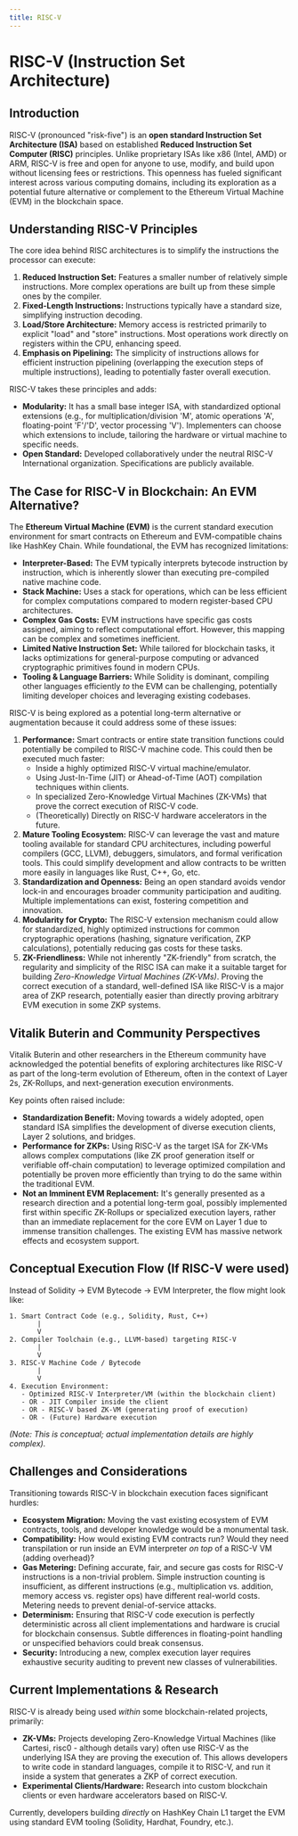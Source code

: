 ```yaml
---
title: RISC-V
---
```


# RISC-V (Instruction Set Architecture)

## Introduction

RISC-V (pronounced "risk-five") is an **open standard Instruction Set Architecture (ISA)** based on established **Reduced Instruction Set Computer (RISC)** principles. Unlike proprietary ISAs like x86 (Intel, AMD) or ARM, RISC-V is free and open for anyone to use, modify, and build upon without licensing fees or restrictions. This openness has fueled significant interest across various computing domains, including its exploration as a potential future alternative or complement to the Ethereum Virtual Machine (EVM) in the blockchain space.

## Understanding RISC-V Principles

The core idea behind RISC architectures is to simplify the instructions the processor can execute:

1.  **Reduced Instruction Set:** Features a smaller number of relatively simple instructions. More complex operations are built up from these simple ones by the compiler.
2.  **Fixed-Length Instructions:** Instructions typically have a standard size, simplifying instruction decoding.
3.  **Load/Store Architecture:** Memory access is restricted primarily to explicit "load" and "store" instructions. Most operations work directly on registers within the CPU, enhancing speed.
4.  **Emphasis on Pipelining:** The simplicity of instructions allows for efficient instruction pipelining (overlapping the execution steps of multiple instructions), leading to potentially faster overall execution.

RISC-V takes these principles and adds:

*   **Modularity:** It has a small base integer ISA, with standardized optional extensions (e.g., for multiplication/division 'M', atomic operations 'A', floating-point 'F'/'D', vector processing 'V'). Implementers can choose which extensions to include, tailoring the hardware or virtual machine to specific needs.
*   **Open Standard:** Developed collaboratively under the neutral RISC-V International organization. Specifications are publicly available.

## The Case for RISC-V in Blockchain: An EVM Alternative?

The **Ethereum Virtual Machine (EVM)** is the current standard execution environment for smart contracts on Ethereum and EVM-compatible chains like HashKey Chain. While foundational, the EVM has recognized limitations:

*   **Interpreter-Based:** The EVM typically interprets bytecode instruction by instruction, which is inherently slower than executing pre-compiled native machine code.
*   **Stack Machine:** Uses a stack for operations, which can be less efficient for complex computations compared to modern register-based CPU architectures.
*   **Complex Gas Costs:** EVM instructions have specific gas costs assigned, aiming to reflect computational effort. However, this mapping can be complex and sometimes inefficient.
*   **Limited Native Instruction Set:** While tailored for blockchain tasks, it lacks optimizations for general-purpose computing or advanced cryptographic primitives found in modern CPUs.
*   **Tooling & Language Barriers:** While Solidity is dominant, compiling other languages efficiently *to* the EVM can be challenging, potentially limiting developer choices and leveraging existing codebases.

RISC-V is being explored as a potential long-term alternative or augmentation because it could address some of these issues:

1.  **Performance:** Smart contracts or entire state transition functions could potentially be compiled to RISC-V machine code. This could then be executed much faster:
    *   Inside a highly optimized RISC-V virtual machine/emulator.
    *   Using Just-In-Time (JIT) or Ahead-of-Time (AOT) compilation techniques within clients.
    *   In specialized Zero-Knowledge Virtual Machines (ZK-VMs) that prove the correct execution of RISC-V code.
    *   (Theoretically) Directly on RISC-V hardware accelerators in the future.
2.  **Mature Tooling Ecosystem:** RISC-V can leverage the vast and mature tooling available for standard CPU architectures, including powerful compilers (GCC, LLVM), debuggers, simulators, and formal verification tools. This could simplify development and allow contracts to be written more easily in languages like Rust, C++, Go, etc.
3.  **Standardization and Openness:** Being an open standard avoids vendor lock-in and encourages broader community participation and auditing. Multiple implementations can exist, fostering competition and innovation.
4.  **Modularity for Crypto:** The RISC-V extension mechanism could allow for standardized, highly optimized instructions for common cryptographic operations (hashing, signature verification, ZKP calculations), potentially reducing gas costs for these tasks.
5.  **ZK-Friendliness:** While not inherently "ZK-friendly" from scratch, the regularity and simplicity of the RISC ISA can make it a suitable target for building *Zero-Knowledge Virtual Machines (ZK-VMs)*. Proving the correct execution of a standard, well-defined ISA like RISC-V is a major area of ZKP research, potentially easier than directly proving arbitrary EVM execution in some ZKP systems.

## Vitalik Buterin and Community Perspectives

Vitalik Buterin and other researchers in the Ethereum community have acknowledged the potential benefits of exploring architectures like RISC-V as part of the long-term evolution of Ethereum, often in the context of Layer 2s, ZK-Rollups, and next-generation execution environments.

Key points often raised include:

*   **Standardization Benefit:** Moving towards a widely adopted, open standard ISA simplifies the development of diverse execution clients, Layer 2 solutions, and bridges.
*   **Performance for ZKPs:** Using RISC-V as the target ISA for ZK-VMs allows complex computations (like ZK proof generation itself or verifiable off-chain computation) to leverage optimized compilation and potentially be proven more efficiently than trying to do the same within the traditional EVM.
*   **Not an Imminent EVM Replacement:** It's generally presented as a research direction and a potential long-term goal, possibly implemented first within specific ZK-Rollups or specialized execution layers, rather than an immediate replacement for the core EVM on Layer 1 due to immense transition challenges. The existing EVM has massive network effects and ecosystem support.

## Conceptual Execution Flow (If RISC-V were used)

Instead of Solidity -> EVM Bytecode -> EVM Interpreter, the flow might look like:

```
1. Smart Contract Code (e.g., Solidity, Rust, C++)
       |
       V
2. Compiler Toolchain (e.g., LLVM-based) targeting RISC-V
       |
       V
3. RISC-V Machine Code / Bytecode
       |
       V
4. Execution Environment:
   - Optimized RISC-V Interpreter/VM (within the blockchain client)
   - OR - JIT Compiler inside the client
   - OR - RISC-V based ZK-VM (generating proof of execution)
   - OR - (Future) Hardware execution
```

*(Note: This is conceptual; actual implementation details are highly complex).*

## Challenges and Considerations

Transitioning towards RISC-V in blockchain execution faces significant hurdles:

*   **Ecosystem Migration:** Moving the vast existing ecosystem of EVM contracts, tools, and developer knowledge would be a monumental task.
*   **Compatibility:** How would existing EVM contracts run? Would they need transpilation or run inside an EVM interpreter *on top* of a RISC-V VM (adding overhead)?
*   **Gas Metering:** Defining accurate, fair, and secure gas costs for RISC-V instructions is a non-trivial problem. Simple instruction counting is insufficient, as different instructions (e.g., multiplication vs. addition, memory access vs. register ops) have different real-world costs. Metering needs to prevent denial-of-service attacks.
*   **Determinism:** Ensuring that RISC-V code execution is perfectly deterministic across all client implementations and hardware is crucial for blockchain consensus. Subtle differences in floating-point handling or unspecified behaviors could break consensus.
*   **Security:** Introducing a new, complex execution layer requires exhaustive security auditing to prevent new classes of vulnerabilities.

## Current Implementations & Research

RISC-V is already being used *within* some blockchain-related projects, primarily:

*   **ZK-VMs:** Projects developing Zero-Knowledge Virtual Machines (like Cartesi, risc0 - although details vary) often use RISC-V as the underlying ISA they are proving the execution of. This allows developers to write code in standard languages, compile it to RISC-V, and run it inside a system that generates a ZKP of correct execution.
*   **Experimental Clients/Hardware:** Research into custom blockchain clients or even hardware accelerators based on RISC-V.


Currently, developers building *directly* on HashKey Chain L1 target the EVM using standard EVM tooling (Solidity, Hardhat, Foundry, etc.). 